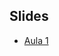 ## Slides

-   [Aula 1](https://github.com/leonardobfn/Introducao_Ciencias_de_Dados/blob/master/Cadernos/Aula_12-05-2023.html)
